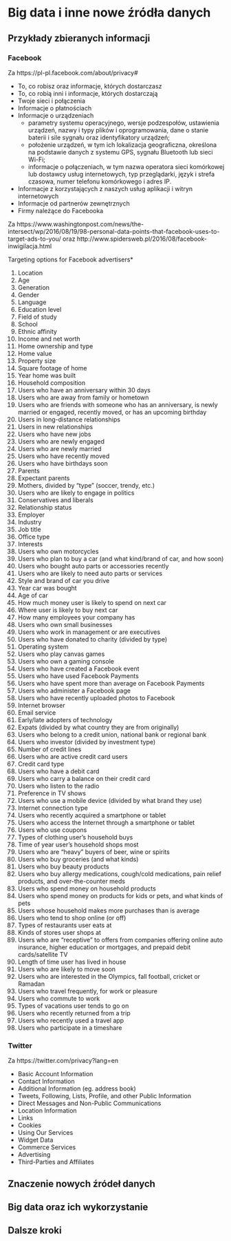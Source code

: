 # Big data i inne nowe źródła danych

## Przykłady zbieranych informacji

### Facebook

Za https://pl-pl.facebook.com/about/privacy#

* To, co robisz oraz informacje, których dostarczasz
* To, co robią inni i informacje, których dostarczają
* Twoje sieci i połączenia
* Informacje o płatnościach
* Informacje o urządzeniach
    + parametry systemu operacyjnego, wersje podzespołów, ustawienia urządzeń, nazwy i typy plików i oprogramowania, dane o stanie baterii i sile sygnału oraz identyfikatory urządzeń;
    + położenie urządzeń, w tym ich lokalizacja geograficzna, określona na podstawie danych z systemu GPS, sygnału Bluetooth lub sieci Wi-Fi;
    + informacje o połączeniach, w tym nazwa operatora sieci komórkowej lub dostawcy usług internetowych, typ przeglądarki, język i strefa czasowa, numer telefonu komórkowego i adres IP.
* Informacje z korzystających z naszych usług aplikacji i witryn internetowych
* Informacje od partnerów zewnętrznych
* Firmy należące do Facebooka

Za https://www.washingtonpost.com/news/the-intersect/wp/2016/08/19/98-personal-data-points-that-facebook-uses-to-target-ads-to-you/ oraz  http://www.spidersweb.pl/2016/08/facebook-inwigilacja.html

Targeting options for Facebook advertisers*

1. Location
2. Age
3. Generation
4. Gender
5. Language
6. Education level
7. Field of study
8. School
9. Ethnic affinity
10. Income and net worth
11. Home ownership and type
12. Home value
13. Property size
14. Square footage of home
15. Year home was built
16. Household composition
17. Users who have an anniversary within 30 days
18. Users who are away from family or hometown
19. Users who are friends with someone who has an anniversary, is newly married or engaged, recently moved, or has an upcoming birthday
20. Users in long-distance relationships
21. Users in new relationships
22. Users who have new jobs
23. Users who are newly engaged
24. Users who are newly married
25. Users who have recently moved
26. Users who have birthdays soon
27. Parents
28. Expectant parents
29. Mothers, divided by “type” (soccer, trendy, etc.)
30. Users who are likely to engage in politics
31. Conservatives and liberals
32. Relationship status
33. Employer
34. Industry
35. Job title
36. Office type
37. Interests
38. Users who own motorcycles
39. Users who plan to buy a car (and what kind/brand of car, and how soon)
40. Users who bought auto parts or accessories recently
41. Users who are likely to need auto parts or services
42. Style and brand of car you drive
43. Year car was bought
44. Age of car
45. How much money user is likely to spend on next car
46. Where user is likely to buy next car
47. How many employees your company has
48. Users who own small businesses
49. Users who work in management or are executives
50. Users who have donated to charity (divided by type)
51. Operating system
52. Users who play canvas games
53. Users who own a gaming console
54. Users who have created a Facebook event
55. Users who have used Facebook Payments
56. Users who have spent more than average on Facebook Payments
57. Users who administer a Facebook page
58. Users who have recently uploaded photos to Facebook
59. Internet browser
60. Email service
61. Early/late adopters of technology
62. Expats (divided by what country they are from originally)
63. Users who belong to a credit union, national bank or regional bank
64. Users who investor (divided by investment type)
65. Number of credit lines
66. Users who are active credit card users
67. Credit card type
68. Users who have a debit card
69. Users who carry a balance on their credit card
70. Users who listen to the radio
71. Preference in TV shows
72. Users who use a mobile device (divided by what brand they use)
73. Internet connection type
74. Users who recently acquired a smartphone or tablet
75. Users who access the Internet through a smartphone or tablet
76. Users who use coupons
77. Types of clothing user’s household buys
78. Time of year user’s household shops most
79. Users who are “heavy” buyers of beer, wine or spirits
80. Users who buy groceries (and what kinds)
81. Users who buy beauty products
82. Users who buy allergy medications, cough/cold medications, pain relief products, and over-the-counter meds
83. Users who spend money on household products
84. Users who spend money on products for kids or pets, and what kinds of pets
85. Users whose household makes more purchases than is average
86. Users who tend to shop online (or off)
87. Types of restaurants user eats at
88. Kinds of stores user shops at
89. Users who are “receptive” to offers from companies offering online auto insurance, higher education or mortgages, and prepaid debit cards/satellite TV
90. Length of time user has lived in house
91. Users who are likely to move soon
92. Users who are interested in the Olympics, fall football, cricket or Ramadan
93. Users who travel frequently, for work or pleasure
94. Users who commute to work
95. Types of vacations user tends to go on
96. Users who recently returned from a trip
97. Users who recently used a travel app
98. Users who participate in a timeshare

### Twitter

Za https://twitter.com/privacy?lang=en

+ Basic Account Information
+ Contact Information
+ Additional Information (eg. address book)
+ Tweets, Following, Lists, Profile, and other Public Information
+ Direct Messages and Non-Public Communications
+ Location Information
+ Links
+ Cookies
+ Using Our Services
+ Widget Data
+ Commerce Services
+ Advertising
+ Third-Parties and Affiliates

## Znaczenie nowych źródeł danych

## Big data oraz ich wykorzystanie

## Dalsze kroki
